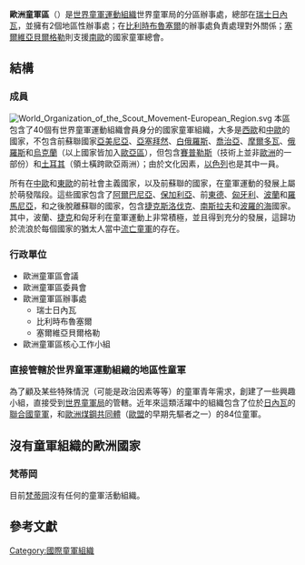 {{Infobox WorldScouting
| type = Organization
| name = 歐洲童軍區
| image = European Scout Region (World Organization of the Scout Movement).png
| caption =
| headquarters = 瑞士[[日內瓦|日內瓦]]
| location =
| lat_degrees =
| lat_minutes =
| lat_seconds =
| lat_direction =
| long_degrees =
| long_minutes =
| long_seconds =
| long_direction =
| country =
| f-date = 
| defunct =
| founder =
| award-for =
| members = 1,400萬人
| chiefscouttitle =
| chiefscout =
| chiefscouttitle2 = 地區總監
| chiefscout2 = David McKee
| chiefscouttitle3 = 主席
| chiefscout3 = [[Andrea_Demarmels|Andrea Demarmels]]<ref>http://www.scout.org/fr/node/5956</ref>
| owner = [[世界童軍運動組織|世界童軍運動組織]]
| website = {{URL|http://www.scout.org/europe/}}
| affiliation =
}}
'''歐洲童軍區'''（{{lang-en|European Scout Region}}）是[[世界童軍運動組織|世界童軍運動組織]]世界童軍局的分區辦事處，總部在[[瑞士|瑞士]][[日內瓦|日內瓦]]，並擁有2個地區性辦事處；在[[比利時|比利時]][[布魯塞爾|布魯塞爾]]的辦事處負責處理對外關係；[[塞爾維亞|塞爾維亞]][[貝爾格勒|貝爾格勒]]則支援[[南歐|南歐]]的國家童軍總會。

==結構==
===成員===
[[Image:World_Organization_of_the_Scout_Movement-European_Region.svg|thumb]]
本區包含了40個有世界童軍運動組織會員身分的國家童軍組織，大多是[[西歐|西歐]]和[[中歐|中歐]]的國家，不包含前蘇聯國家[[亞美尼亞|亞美尼亞]]、[[亞塞拜然|亞塞拜然]]、[[白俄羅斯|白俄羅斯]]、[[喬治亞|喬治亞]]、[[摩爾多瓦|摩爾多瓦]]、[[俄羅斯|俄羅斯]]和[[烏克蘭|烏克蘭]]（以上國家皆加入[[世界童軍運動組織歐亞區|歐亞區]]），但包含[[賽普勒斯|賽普勒斯]]（技術上並非[[歐洲|歐洲]]的一部份）和[[土耳其|土耳其]]（領土橫跨歐亞兩洲）；由於文化因素，[[以色列|以色列]]也是其中一員。

所有在[[中歐|中歐]]和[[東歐|東歐]]的前社會主義國家，以及前蘇聯的國家，在童軍運動的發展上屬於萌發階段。這些國家包含了[[阿爾巴尼亞|阿爾巴尼亞]]、[[保加利亞|保加利亞]]、前[[東德|東德]]、[[匈牙利|匈牙利]]、[[波蘭|波蘭]]和[[羅馬尼亞|羅馬尼亞]]，和之後脫離蘇聯的國家，包含[[捷克斯洛伐克|捷克斯洛伐克]]、[[南斯拉夫|南斯拉夫]]和[[波羅的海|波羅的海]]國家。其中，波蘭、[[捷克|捷克]]和匈牙利在童軍運動上非常積極，並且得到充分的發展，這歸功於流浪於每個國家的猶太人當中[[流亡童軍|流亡童軍]]的存在。

===行政單位===
* 歐洲童軍區會議
* 歐洲童軍區委員會
* 歐洲童軍區辦事處
** 瑞士日內瓦
** 比利時布魯塞爾 
** 塞爾維亞貝爾格勒
* 歐洲童軍區核心工作小組

===直接管轄於世界童軍運動組織的地區性童軍===
為了顧及某些特殊情況（可能是政治因素等等）的童軍青年需求，創建了一些興趣小組，直接受到[[世界童軍運動組織#世界童軍局|世界童軍局]]的管轄。近年來這類活躍中的組織包含了位於[[日內瓦|日內瓦]]的[[聯合國童軍|聯合國童軍]]，和[[歐洲煤鋼共同體|歐洲煤鋼共同體]]（[[歐盟|歐盟]]的早期先驅者之一）的84位童軍。

==沒有童軍組織的歐洲國家==
===梵蒂岡===
目前[[梵蒂岡|梵蒂岡]]沒有任何的童軍活動組織。

==參考文獻==
{{reflist}}

{{世界童軍運動組織行政區域}}
{{世界童軍運動組織歐洲區}}

[[Category:國際童軍組織|Category:國際童軍組織]]